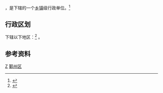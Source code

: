 {{about|浙江省宁波市街道办事处||中河}}
{{中国乡级行政区|33/02/12/005/000}}
'''{{safesubst:PRC admin/data/{{PRC admin/fillcode|33/02/12/005/000}}|PRC admin/name}}'''，是{{PRC admin/fullname|{{PRC admin/parent|33/02/12/005/000}}}}下辖的一个[[乡镇|乡镇]]级行政单位。<ref>{{PRC admin/ref sgc|{{PRC admin/parent|{{{1|}}}}}}}</ref>

== 行政区划 ==
{{safesubst:PRC admin/data/{{PRC admin/fillcode|33/02/12/005/000}}|PRC admin/name}}下辖以下地区：<ref>{{PRC admin/ref sgc|{{{1|}}}}}</ref>
{{PRC admin/children|33/02/12/005/000}}。

== 参考资料 ==
{{reflist}}

{{鄞州区行政区划}}
[[Category:鄞州区行政区划|Z]]
[[Category:宁波市街道_(行政区划)|鄞州区]]